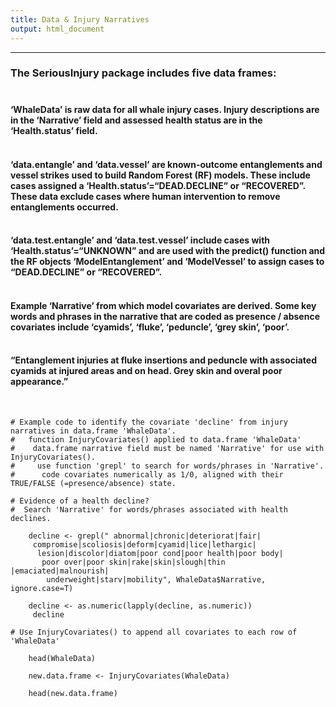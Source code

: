 ```yaml
---
title: Data & Injury Narratives
output: html_document
---
```

***
### The SeriousInjury package includes five data frames:<br><br>


#### '**WhaleData**' is raw data for all whale injury cases. Injury descriptions are in the 'Narrative' field and assessed health status are in the 'Health.status' field.<br><br>


#### '**data.entangle**' and '**data.vessel**' are known-outcome entanglements and vessel strikes used to build Random Forest (RF) models. These include cases assigned a 'Health.status'="DEAD.DECLINE" or "RECOVERED". These data exclude cases where human intervention to remove entanglements occurred.<br><br> 


#### '**data.test.entangle**' and '**data.test.vessel**' include cases with 'Health.status'="UNKNOWN" and are used with the predict() function and the RF objects 'ModelEntanglement' and 'ModelVessel' to assign cases to "DEAD.DECLINE" or "RECOVERED".<br><br>


#### Example 'Narrative' from which model covariates are derived. Some key words and phrases in the narrative that are coded as presence / absence covariates include 'cyamids', 'fluke', 'peduncle', 'grey skin', 'poor'. <br><br>

#### "Entanglement injuries at fluke insertions and peduncle with associated cyamids at injured areas and on head. Grey skin and overal poor appearance."<br><br>

```

# Example code to identify the covariate 'decline' from injury narratives in data.frame 'WhaleData'.
#   function InjuryCovariates() applied to data.frame 'WhaleData'
#    data.frame narrative field must be named 'Narrative' for use with InjuryCovariates().
#     use function 'grepl' to search for words/phrases in 'Narrative'.
#      code covariates numerically as 1/0, aligned with their TRUE/FALSE (=presence/absence) state.

# Evidence of a health decline? 
#  Search 'Narrative' for words/phrases associated with health declines.
    
    decline <- grepl(" abnormal|chronic|deteriorat|fair|
     compromise|scoliosis|deform|cyamid|lice|lethargic|
      lesion|discolor|diatom|poor cond|poor health|poor body|
       poor over|poor skin|rake|skin|slough|thin |emaciated|malnourish|
        underweight|starv|mobility", WhaleData$Narrative, ignore.case=T)
    
    decline <- as.numeric(lapply(decline, as.numeric))
     decline
    
# Use InjuryCovariates() to append all covariates to each row of 'WhaleData' 
    
    head(WhaleData)

    new.data.frame <- InjuryCovariates(WhaleData)

    head(new.data.frame)
```

